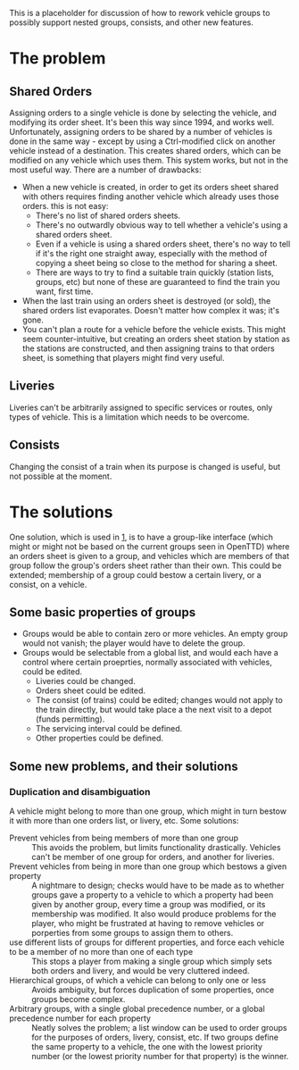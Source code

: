 This is a placeholder for discussion of how to rework vehicle groups to possibly support nested groups, consists, and other new features.
=The problem=
==Shared Orders==
Assigning orders to a single vehicle is done by selecting the vehicle, and modifying its order sheet.  It's been this way since 1994, and works well.  Unfortunately, assigning orders to be shared by a number of vehicles is done in the same way - except by using a Ctrl-modified click on another vehicle instead of a destination.  This creates shared orders, which can be modified on any vehicle which uses them.  This system works, but not in the most useful way.  There are a number of drawbacks:
* When a new vehicle is created, in order to get its orders sheet shared with others requires finding another vehicle which already uses those orders.  this is not easy:
** There's no list of shared orders sheets.
** There's no outwardly obvious way to tell whether a vehicle's using a shared orders sheet.
** Even if a vehicle is using a shared orders sheet, there's no way to tell if it's the right one straight away, especially with the method of copying a sheet being so close to the method for sharing a sheet.
** There are ways to try to find a suitable train quickly (station lists, groups, etc) but none of these are guaranteed to find the train you want, first time.
* When the last train using an orders sheet is destroyed (or sold), the shared orders list evaporates.  Doesn't matter how complex it was; it's gone.
* You can't plan a route for a vehicle before the vehicle exists.  This might seem counter-intuitive, but creating an orders sheet station by station as the stations are constructed, and then assigning trains to that orders sheet, is something that players might find very useful.
==Liveries==
Liveries can't be arbitrarily assigned to specific services or routes, only types of vehicle.  This is a limitation which needs to be overcome.
==Consists==
Changing the consist of a train when its purpose is changed is useful, but not possible at the moment.
=The solutions=
One solution, which is used in [http://www.simutrans-germany.com/wiki/wiki/tiki-index.php?page=en_LineManagement], is to have a group-like interface (which might or might not be based on the current groups  seen in OpenTTD) where an orders sheet is given to a group, and vehicles which are members of that group follow the group's orders sheet rather than their own.  This could be extended; membership of a group could bestow a certain livery, or a consist, on a vehicle.

==Some basic properties of groups==
*Groups would be able to contain zero or more vehicles.  An empty group would not vanish; the player would have to delete the group.
*Groups would be selectable from a global list, and would each have a control where certain proeprties, normally associated with vehicles, could be edited.
**Liveries could be changed.
**Orders sheet could be edited.
**The consist (of trains) could be edited; changes would not apply to the train directly, but would take place a the next visit to a depot (funds permitting).
**The servicing interval could be defined.
**Other properties could be defined.

==Some new problems, and their solutions==
===Duplication and disambiguation===
A vehicle might belong to more than one group, which might in turn bestow it with more than one orders list, or livery, etc.  Some solutions:
;Prevent vehicles from being members of more than one group
:This avoids the problem, but limits functionality drastically. Vehicles can't be member of one group for orders, and another for liveries.
;Prevent vehicles from being in more than one group which bestows a given property
:A nightmare to design; checks would have to be made as to whether groups gave a property to a vehicle to which a property had been given by another group, every time a group was modified, or its membership was modified.  It also would produce problems for the player, who might be frustrated at having to remove vehicles or porperties from some groups to assign them to others.
;use different lists of groups for different properties, and force each vehicle to be a member of no more than one of each type
:This stops a player from making a single group which simply sets both orders and livery, and would be very cluttered indeed.
;Hierarchical groups, of which a vehicle can belong to only one or less
:Avoids ambiguity, but forces duplication of some properties, once groups become complex.
;Arbitrary groups, with a single global precedence number, or a global precedence number for each property
:Neatly solves the problem; a list window can be used to order groups for the purposes of orders, livery, consist, etc.  If two groups define the same property to a vehicle, the one with the lowest priority number (or the lowest priority number for that property) is the winner.